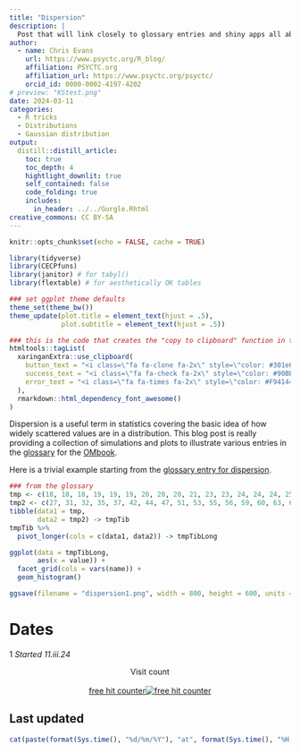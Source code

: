 ```yaml
---
title: "Dispersion"
description: |
  Post that will link closely to glossary entries and shiny apps all about dispersion, scatter, variance
author:
  - name: Chris Evans
    url: https://www.psyctc.org/R_blog/
    affiliation: PSYCTC.org
    affiliation_url: https://www.psyctc.org/psyctc/
    orcid_id: 0000-0002-4197-4202
# preview: "KStest.png"
date: 2024-03-11
categories:
  - R tricks
  - Distributions
  - Gaussian distribution
output:
  distill::distill_article:
    toc: true
    toc_depth: 4
    hightlight_downlit: true
    self_contained: false
    code_folding: true
    includes: 
      in_header: ../../Gurgle.Rhtml
creative_commons: CC BY-SA
---
```

```r
knitr::opts_chunk$set(echo = FALSE, cache = TRUE)

library(tidyverse)
library(CECPfuns)
library(janitor) # for tabyl()
library(flextable) # for aesthetically OK tables

### set ggplot theme defaults
theme_set(theme_bw())
theme_update(plot.title = element_text(hjust = .5), 
             plot.subtitle = element_text(hjust = .5)) 
```
```r
### this is the code that creates the "copy to clipboard" function in the code blocks
htmltools::tagList(
  xaringanExtra::use_clipboard(
    button_text = "<i class=\"fa fa-clone fa-2x\" style=\"color: #301e64\"></i>",
    success_text = "<i class=\"fa fa-check fa-2x\" style=\"color: #90BE6D\"></i>",
    error_text = "<i class=\"fa fa-times fa-2x\" style=\"color: #F94144\"></i>"
  ),
  rmarkdown::html_dependency_font_awesome()
)
```
Dispersion is a useful term in statistics covering the basic idea of how widely scattered values are in a distribution. This blog post is really providing a collection of simulations and plots to illustrate various entries in the [glossary](https://ombook.psyctc.org/glossary ) for the [OMbook](https://ombook.psyctc.org/book/).

Here is a trivial example starting from the [glossary entry for dispersion](https://www.psyctc.org/psyctc/glossary2/dispersion/).

```r
### from the glossary
tmp <- c(18, 18, 18, 19, 19, 19, 20, 20, 20, 21, 23, 23, 24, 24, 24, 25, 27, 28, 30, 31)
tmp2 <- c(27, 31, 32, 35, 37, 42, 44, 47, 51, 53, 55, 56, 59, 60, 63, 65, 68, 71, 75, 83)
tibble(data1 = tmp,
       data2 = tmp2) -> tmpTib
tmpTib %>%
  pivot_longer(cols = c(data1, data2)) -> tmpTibLong

ggplot(data = tmpTibLong,
       aes(x = value)) +
  facet_grid(cols = vars(name)) +
  geom_histogram()

ggsave(filename = "dispersion1.png", width = 800, height = 600, units = "px")
```

# Dates

1 *Started 11.iii.24*

<center>Visit count</center>
<center>
<div id="sfcdfjqc44k6mma355mph1paz21xh7juzme"></div><script type="text/javascript" src="https://counter11.optistats.ovh/private/counter.js?c=dfjqc44k6mma355mph1paz21xh7juzme&down=async" async></script><br><a href="https://www.freecounterstat.com">free hit counter</a><noscript><a href="https://www.freecounterstat.com" title="free hit counter"><img src="https://counter11.optistats.ovh/private/freecounterstat.php?c=dfjqc44k6mma355mph1paz21xh7juzme" border="0" title="free hit counter" alt="free hit counter"></a></noscript>
</div></center>

## Last updated{.appendix}
```r
cat(paste(format(Sys.time(), "%d/%m/%Y"), "at", format(Sys.time(), "%H:%M")))
```